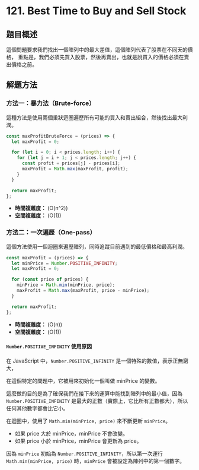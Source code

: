 # 121. Best Time to Buy and Sell Stock

## 題目概述

這個問題要求我們找出一個陣列中的最大差值，這個陣列代表了股票在不同天的價格，
重點是，我們必須先買入股票，然後再賣出，也就是說買入的價格必須在賣出價格之前。

## 解題方法

### 方法一：暴力法（Brute-force）

這種方法是使用兩個巢狀迴圈遍歷所有可能的買入和賣出組合，然後找出最大利潤。

```javascript
const maxProfitBruteForce = (prices) => {
  let maxProfit = 0;

  for (let i = 0; i < prices.length; i++) {
    for (let j = i + 1; j < prices.length; j++) {
      const profit = prices[j] - prices[i];
      maxProfit = Math.max(maxProfit, profit);
    }
  }

  return maxProfit;
};
```

- **時間複雜度：** \(O(n^2)\)
- **空間複雜度：** \(O(1)\)

### 方法二：一次遍歷（One-pass）

這個方法使用一個迴圈來遍歷陣列，同時追蹤目前遇到的最低價格和最高利潤。

```javascript
const maxProfit = (prices) => {
  let minPrice = Number.POSITIVE_INFINITY;
  let maxProfit = 0;

  for (const price of prices) {
    minPrice = Math.min(minPrice, price);
    maxProfit = Math.max(maxProfit, price - minPrice);
  }

  return maxProfit;
};
```

- **時間複雜度：** \(O(n)\)
- **空間複雜度：** \(O(1)\)

#### `Number.POSITIVE_INFINITY` 使用原因

在 JavaScript 中，`Number.POSITIVE_INFINITY` 是一個特殊的數值，表示正無窮大，

在這個特定的問題中，它被用來初始化一個叫做 minPrice 的變數。

這麼做的目的是為了確保我們在接下來的運算中能找到陣列中的最小值，因為 `Number.POSITIVE_INFINITY` 是最大的正數（實際上，它比所有正數都大），所以任何其他數字都會比它小。

在迴圈中，使用了 `Math.min(minPrice, price)` 來不斷更新 `minPrice`。

- 如果 price 大於 minPrice，minPrice 不會改變。
- 如果 price 小於 minPrice，minPrice 會更新為 price。

因為 `minPrice` 初始為 `Number.POSITIVE_INFINITY`，所以第一次運行 `Math.min(minPrice, price)` 時，`minPrice` 會被設定為陣列中的第一個數字。
